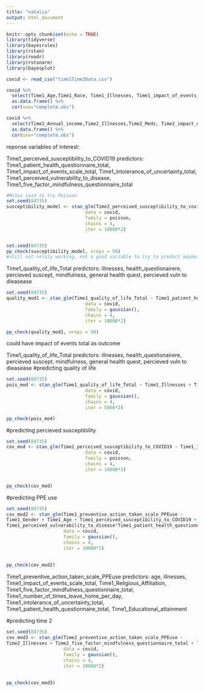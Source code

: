 ```yaml
---
title: "natalia"
output: html_document
---
```


```r
knitr::opts_chunk$set(echo = TRUE)
library(tidyverse)
library(bayesrules)
library(rstan)
library(readr)
library(rstanarm)
library(bayesplot)
```

```r
covid <- read_csv("time1Time2Data.csv")
```

```r
covid %>%
  select(Time1_Age,Time1_Race, Time1_Illnesses, Time1_impact_of_events_scale_total, Time1_Educational_attainment, Time1_meds, Time1_patient_health_questionnaire_total,Time1_perceived_susceptibility_to_COVID19 ,Time1_general_health_quetionnaire_total, Time1_Employment_After_COVID, Time1_intolerance_of_uncertainty_total, Time1_intolerance_of_uncertainty_total, Time1_Gender, Time1_perceived_vulnerability_to_disease,Time1_self_isolation_yes_or_no,Time1_number_of_times_leave_home_per_day, Time1_preventive_action_taken_scale_avoid_travel_people,Time1_Marital_status, Time1_five_factor_mindfulness_questionnaire_total, Time1_Religious_Affiliation, Time1_preventive_action_taken_scale_avoid_travel_people, Time1_preventive_action_taken_scale_PPEuse, Time1_quality_of_life_Total) %>%
  as.data.frame() %>%
  cor(use="complete.obs")
```

```r
covid %>%
  select(Time2_Annual_income,Time2_Illnesses,Time2_Meds, Time2_impact_of_events_scale_total, Time2_employment_status, Time2_patient_health_questionnaire_total, Time2_intolerance_of_uncertainty_total ,Time2_perceived_susceptibility_to_covid19 ,Time2_self_isolation_yes_or_no, Time2_five_factor_mindfulness_questionnaire_total, Time2_general_health_questionnaire_total, Time2_perceived_vulnerability_to_disease_total,Time2_preventive_action_taken_scale_PPEuse, Time2_quality_of_life_total) %>%
  as.data.frame() %>%
  cor(use="complete.obs")
```


reponse variables of interest: 

Time1_perceived_susceptibility_to_COVID19 
  predictors: Time1_patient_health_questionnaire_total, Time1_impact_of_events_scale_total, Time1_intolerance_of_uncertainty_total, Time1_perceived_vulnerability_to_disease, Time1_five_factor_mindfulness_questionnaire_total   
  
```r
#Miles said to try Poisson
set.seed(84735)
susceptibility_model <- stan_glm(Time2_perceived_susceptibility_to_covid19 ~ Time2_patient_health_questionnaire_total + Time2_perceived_vulnerability_to_disease_total + Time2_patient_health_questionnaire_total*Time2_perceived_vulnerability_to_disease_total,  
                             data = covid,
                             family = poisson,
                             chains = 4,
                             iter = 10000*2)


set.seed(84735)
pp_check(susceptibility_model, nreps = 50)
#still not relaly working, not a good variable to try to predict maybe?
```
  


Time1_quality_of_life_Total
  predictors: illnesses, health_questionairere, percieved suscept, mindfulness, general health quest, percieved vuln to dieasease 
  
```r
set.seed(84735)
quality_mod1 <- stan_glm(Time1_quality_of_life_Total ~ Time1_patient_health_questionnaire_total + Time1_perceived_vulnerability_to_disease + Time1_five_factor_mindfulness_questionnaire_total + Time1_patient_health_questionnaire_total*Time1_perceived_vulnerability_to_disease, 
                             data = covid,
                             family = gaussian(),
                             chains = 4,
                             iter = 10000*2)

pp_check(quality_mod1, nreps = 50)
```




could have impact of events total as outcome

Time1_quality_of_life_Total
  predictors: illnesses, health_questionairere, percieved suscept, mindfulness, general health quest, percieved vuln to dieasease 
#predicting quality of life 
```r
set.seed(84735)
pois_mod <- stan_glm(Time1_quality_of_life_Total ~ Time1_Illnesses + Time1_perceived_susceptibility_to_COVID19 + Time1_five_factor_mindfulness_questionnaire_total, 
                             data = covid,
                             family = gaussian(),
                             chains = 4,
                             iter = 5000*2)

pp_check(pois_mod)
```

#predicting percieved susceptibility 
```r
set.seed(84735)
cov_mod <- stan_glm(Time1_perceived_susceptibility_to_COVID19 ~ Time1_Illnesses + Time1_impact_of_events_scale_total+ Time1_perceived_vulnerability_to_disease + Time1_perceived_vulnerability_to_disease*Time1_general_health_quetionnaire_total, 
                             data = covid,
                             family = poisson,
                             chains = 4,
                             iter = 10000*2)


pp_check(cov_mod)
```

  
#predicting PPE use
```r
set.seed(84735)
cov_mod2 <- stan_glm(Time1_preventive_action_taken_scale_PPEuse ~
Time1_Gender + Time1_Age + Time1_perceived_susceptibility_to_COVID19 + Time1_impact_of_events_scale_total + Time1_patient_health_questionnaire_total + Time1_Illnesses + Time1_intolerance_of_uncertainty_total + Time1_Illnesses*Time1_patient_health_questionnaire_total +
Time1_perceived_vulnerability_to_disease*Time1_patient_health_questionnaire_total + Time1_perceived_vulnerability_to_disease*Time1_Illnesses + Time1_intolerance_of_uncertainty_total*Time1_impact_of_events_scale_total,
                     data = covid,
                     family = gaussian(),
                     chains = 4,
                     iter = 10000*2)
                       
                       
pp_check(cov_mod2)
```



Time1_preventive_action_taken_scale_PPEuse
  predictors: age, illnesses, Time1_impact_of_events_scale_total, Time1_Religious_Affiliation, Time1_five_factor_mindfulness_questionnaire_total, Time1_number_of_times_leave_home_per_day, Time1_intolerance_of_uncertainty_total, Time1_patient_health_questionnaire_total, Time1_Educational_attainment

#predicting time 2
```r
set.seed(84735)
cov_mod3 <- stan_glm(Time2_preventive_action_taken_scale_PPEuse ~
Time2_Illnesses + Time2_five_factor_mindfulness_questionnaire_total + Time2_patient_health_questionnaire_total + Time2_patient_health_questionnaire_total*Time2_Illnesses,
                     data = covid,
                     family = gaussian(),
                     chains = 4,
                     iter = 10000*2)
                       
                       
pp_check(cov_mod3)
```
